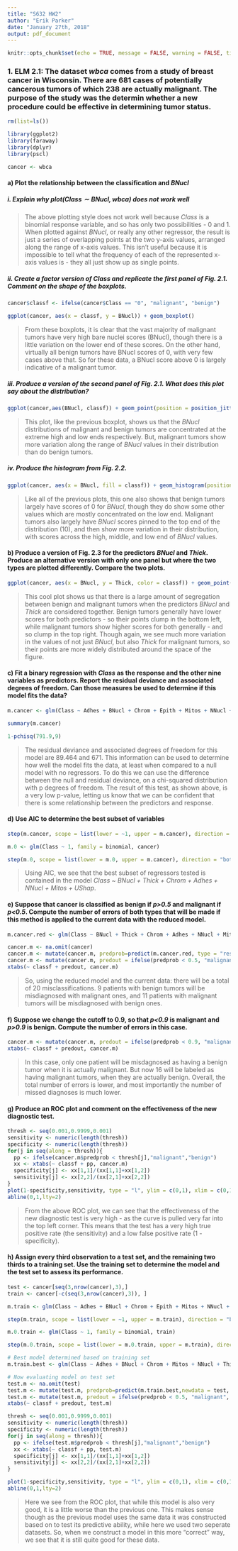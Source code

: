 ```yaml
---
title: "S632 HW2"
author: "Erik Parker"
date: "January 27th, 2018"
output: pdf_document
---
```


```r
knitr::opts_chunk$set(echo = TRUE, message = FALSE, warning = FALSE, tidy = TRUE)
```

### 1. ELM 2.1: The dataset *wbca* comes from a study of breast cancer in Wisconsin. There are 681 cases of potentially cancerous tumors of which 238 are actually malignant. The purpose of the study was the determin whether a new procedure could be effective in determining tumor status.

```r

rm(list=ls())

library(ggplot2)
library(faraway)
library(dplyr)
library(pscl)

cancer <- wbca

```

#### a) Plot the relationship between the classification and *BNucl*
##### i. Explain why $plot(Class\sim BNucl,wbca)$ does not work well

> The above plotting style does not work well because *Class* is a binomial response variable, and so has only two possibilities - 0 and 1. When plotted against *BNucl*, or really any other regressor, the result is just a series of overlapping points at the two y-axis values, arranged along the range of x-axis values. This isn't useful because it is impossible to tell what the frequency of each of the represented x-axis values is - they all just show up as single points.

##### ii. Create a factor version of *Class* and replicate the first panel of Fig. 2.1. Comment on the shape of the boxplots.

```r

cancer$classf <- ifelse(cancer$Class == "0", "malignant", "benign")

ggplot(cancer, aes(x = classf, y = BNucl)) + geom_boxplot()

```

> From these boxplots, it is clear that the vast majority of malignant tumors have very high bare nuclei scores (BNucl), though there is a little variation on the lower end of these scores. On the other hand, virtually all benign tumors have BNucl scores of 0, with very few cases above that. So for these data, a BNucl score above 0 is largely indicative of a malignant tumor.

##### iii. Produce a version of the second panel of Fig. 2.1. What does this plot say about the distribution?

```r

ggplot(cancer,aes(BNucl, classf)) + geom_point(position = position_jitter(width = .3,height = .1)) 

```

> This plot, like the previous boxplot, shows us that the *BNucl* distributions of malignant and benign tumors are concentrated at the extreme high and low ends respectively. But, malignant tumors show more variation along the range of *BNucl* values in their distribution than do benign tumors.

##### iv. Produce the histogram from Fig. 2.2.

```r

ggplot(cancer, aes(x = BNucl, fill = classf)) + geom_histogram(position = position_dodge())

```

> Like all of the previous plots, this one also shows that benign tumors largely have scores of 0 for *BNucl*, though they do show some other values which are mostly concentrated on the low end. Malignant tumors also largely have *BNucl* scores pinned to the top end of the distribution (10), and then show more variation in their distribution, with scores across the high, middle, and low end of *BNucl* values.


#### b) Produce a version of Fig. 2.3 for the predictors *BNucl* and *Thick*. Produce an alternative version with only one panel but where the two types are plotted differently. Compare the two plots.

```r

ggplot(cancer, aes(x = BNucl, y = Thick, color = classf)) + geom_point(alpha = 0.2, position = position_jitter())

```

> This cool plot shows us that there is a large amount of segregation between benign and malignant tumors when the predictors *BNucl* and *Thick* are considered together. Benign tumors generally have lower scores for both predictors - so their points clump in the bottom left, while malignant tumors show higher scores for both generally - and so clump in the top right. Though again, we see much more variation in the values of not just *BNucl*, but also *Thick* for malignant tumors, so their points are more widely distributed around the space of the figure.


#### c) Fit a binary regression with *Class* as the response and the other nine variables as predictors. Report the residual deviance and associated degrees of freedom. Can those measures be used to determine if this model fits the data?

```r

m.cancer <- glm(Class ~ Adhes + BNucl + Chrom + Epith + Mitos + NNucl + Thick + UShap + USize, family = binomial, cancer)

summary(m.cancer)

1-pchisq(791.9,9)

```

> The residual deviance and associated degrees of freedom for this model are 89.464 and 671. This information can be used to determine how well the model fits the data, at least when compared to a null model with no regressors. To do this we can use the difference between the null and residual deviance, on a chi-squared distribution with p degrees of freedom. The result of this test, as shown above, is a very low p-value, letting us know that we can be confident that there is some relationship between the predictors and response.


#### d) Use AIC to determine the best subset of variables


```r

step(m.cancer, scope = list(lower = ~1, upper = m.cancer), direction = "both")

m.0 <- glm(Class ~ 1, family = binomial, cancer)

step(m.0, scope = list(lower = m.0, upper = m.cancer), direction = "both")

```

> Using AIC, we see that the best subset of regressors tested is contained in the model *Class ~ BNucl + Thick + Chrom + Adhes + NNucl + Mitos + UShap*.


#### e) Suppose that cancer is classified as benign if *p>0.5* and malignant if *p<0.5*. Compute the number of errors of both types that will be made if this method is applied to the current data with the reduced model.

```r

m.cancer.red <- glm(Class ~ BNucl + Thick + Chrom + Adhes + NNucl + Mitos + UShap, family = binomial, cancer)

cancer.m <- na.omit(cancer)
cancer.m <- mutate(cancer.m, predprob=predict(m.cancer.red, type = "response"))
cancer.m <- mutate(cancer.m, predout = ifelse(predprob < 0.5, "malignant", "benign"))
xtabs(~ classf + predout, cancer.m)

```

> So, using the reduced model and the current data: there will be a total of 20 misclassifications. 9 patients with benign tumors will be misdiagnosed with malignant ones, and 11 patients with malignant tumors will be misdiagnosed with benign ones.


#### f) Suppose we change the cutoff to 0.9, so that *p<0.9* is malignant and *p>0.9* is benign. Compute the number of errors in this case.

```r

cancer.m <- mutate(cancer.m, predout = ifelse(predprob < 0.9, "malignant", "benign"))
xtabs(~ classf + predout, cancer.m)


```

> In this case, only one patient will be misdagnosed as having a benign tumor when it is actually malignant. But now 16 will be labeled as having malignant tumors, when they are actually benign. Overall, the total number of errors is lower, and most importantly the number of missed diagnoses is much lower.


#### g) Produce an ROC plot and comment on the effectiveness of the new diagnostic test.

```r

thresh <- seq(0.001,0.9999,0.001)
sensitivity <- numeric(length(thresh))
specificity <- numeric(length(thresh))
for(j in seq(along = thresh)){
  pp <- ifelse(cancer.m$predprob < thresh[j],"malignant","benign")
  xx <- xtabs(~ classf + pp, cancer.m)
  specificity[j] <- xx[1,1]/(xx[1,1]+xx[1,2])
  sensitivity[j] <- xx[2,2]/(xx[2,1]+xx[2,2])
}
plot(1-specificity,sensitivity, type = "l", ylim = c(0,1), xlim = c(0,1))
abline(0,1,lty=2)

```

> From the above ROC plot, we can see that the effectiveness of the new diagnostic test is very high - as the curve is pulled very far into the top left corner. This means that the test has a very high true positive rate (the sensitivity) and a low false positive rate (1 - specificity).


#### h) Assign every third observation to a test set, and the remaining two thirds to a training set. Use the training set to determine the model and the test set to assess its performance.

```r

test <- cancer[seq(3,nrow(cancer),3),]
train <- cancer[-c(seq(3,nrow(cancer),3)), ]

m.train <- glm(Class ~ Adhes + BNucl + Chrom + Epith + Mitos + NNucl + Thick + UShap + USize, family = binomial, train)

step(m.train, scope = list(lower = ~1, upper = m.train), direction = "both")

m.0.train <- glm(Class ~ 1, family = binomial, train)

step(m.0.train, scope = list(lower = m.0.train, upper = m.train), direction = "both")

# Best model determined based on training set
m.train.best <- glm(Class ~ Adhes + BNucl + Chrom + Mitos + NNucl + Thick + UShap, family = binomial, train)

# Now evaluating model on test set
test.m <- na.omit(test)
test.m <- mutate(test.m, predprob=predict(m.train.best,newdata = test, type = "response"))
test.m <- mutate(test.m, predout = ifelse(predprob < 0.5, "malignant", "benign"))
xtabs(~ classf + predout, test.m)

thresh <- seq(0.001,0.9999,0.001)
sensitivity <- numeric(length(thresh))
specificity <- numeric(length(thresh))
for(j in seq(along = thresh)){
  pp <- ifelse(test.m$predprob < thresh[j],"malignant","benign")
  xx <- xtabs(~ classf + pp, test.m)
  specificity[j] <- xx[1,1]/(xx[1,1]+xx[1,2])
  sensitivity[j] <- xx[2,2]/(xx[2,1]+xx[2,2])
}

plot(1-specificity,sensitivity, type = "l", ylim = c(0,1), xlim = c(0,1))
abline(0,1,lty=2)

```

> Here we see from the ROC plot, that while this model is also very good, it is a little worse than the previous one. This makes sense though as the previous model uses the same data it was constructed based on to test its predictive ability, while here we used two seperate datasets. So, when we construct a model in this more "correct" way, we see that it is still quite good for these data.